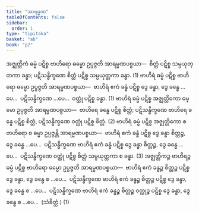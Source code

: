 ```yaml
---
title: "အာရမ္မဏ"
tableOfContents: false
sidebar:
  order: 1
type: "tipitaka"
basket: "ab"
book: "p2"
---
```



<DynamicBreadcrumb />

<Division number="321" book="p2" e="ch" v="38" p="177">

<Paragraph number="3106" book="p2">
အဇ္ဈတ္တိကံ ဓမ္မံ ပဋိစ္စ ဗာဟိရော ဓမ္မော ဥပ္ပဇ္ဇတိ အာရမ္မဏပစ္စယာ—  စိတ္တံ ပဋိစ္စ သမ္ပယုတ္တကာ ခန္ဓာ; ပဋိသန္ဓိက္ခဏေ စိတ္တံ ပဋိစ္စ သမ္ပယုတ္တကာ ခန္ဓာ. (1)
</Paragraph>

<Paragraph number="3107" book="p2">
ဗာဟိရံ ဓမ္မံ ပဋိစ္စ ဗာဟိရော ဓမ္မော ဥပ္ပဇ္ဇတိ အာရမ္မဏပစ္စယာ—  ဗာဟိရံ ဧကံ ခန္ဓံ ပဋိစ္စ ဒွေ ခန္ဓာ, ဒွေ ခန္ဓေ …ပေ…  ပဋိသန္ဓိက္ခဏေ …ပေ…  ဝတ္ထုံ ပဋိစ္စ ခန္ဓာ. (1)
</Paragraph>

<Paragraph number="3108" book="p2">
ဗာဟိရံ ဓမ္မံ ပဋိစ္စ အဇ္ဈတ္တိကော ဓမ္မော ဥပ္ပဇ္ဇတိ အာရမ္မဏပစ္စယာ—  ဗာဟိရေ ခန္ဓေ ပဋိစ္စ စိတ္တံ; ပဋိသန္ဓိက္ခဏေ ဗာဟိရေ ခန္ဓေ ပဋိစ္စ စိတ္တံ, ပဋိသန္ဓိက္ခဏေ ဝတ္ထုံ ပဋိစ္စ စိတ္တံ. (2)
</Paragraph>

<Paragraph number="3109" book="p2">
ဗာဟိရံ ဓမ္မံ ပဋိစ္စ အဇ္ဈတ္တိကော စ ဗာဟိရော စ ဓမ္မာ ဥပ္ပဇ္ဇန္တိ အာရမ္မဏပစ္စယာ—  ဗာဟိရံ ဧကံ ခန္ဓံ ပဋိစ္စ ဒွေ ခန္ဓာ စိတ္တဉ္စ, ဒွေ ခန္ဓေ …ပေ…  ပဋိသန္ဓိက္ခဏေ ဗာဟိရံ ဧကံ ခန္ဓံ ပဋိစ္စ ဒွေ ခန္ဓာ စိတ္တဉ္စ, ဒွေ ခန္ဓေ …ပေ…  ပဋိသန္ဓိက္ခဏေ ဝတ္ထုံ ပဋိစ္စ စိတ္တံ သမ္ပယုတ္တကာ စ ခန္ဓာ. (3)
</Paragraph>

<Paragraph number="3110" book="p2">
အဇ္ဈတ္တိကဉ္စ ဗာဟိရဉ္စ ဓမ္မံ ပဋိစ္စ ဗာဟိရော ဓမ္မော ဥပ္ပဇ္ဇတိ အာရမ္မဏပစ္စယာ—  ဗာဟိရံ ဧကံ ခန္ဓဉ္စ စိတ္တဉ္စ ပဋိစ္စ ဒွေ ခန္ဓာ, ဒွေ ခန္ဓေ စ …ပေ…  ပဋိသန္ဓိက္ခဏေ ဗာဟိရံ ဧကံ ခန္ဓဉ္စ စိတ္တဉ္စ ပဋိစ္စ ဒွေ ခန္ဓာ, ဒွေ ခန္ဓေ စ …ပေ…  ပဋိသန္ဓိက္ခဏေ ဗာဟိရံ ဧကံ ခန္ဓဉ္စ စိတ္တဉ္စ ဝတ္ထုဉ္စ ပဋိစ္စ ဒွေ ခန္ဓာ, ဒွေ ခန္ဓေ စ …ပေ…  (သံခိတ္တံ.) (1)
</Paragraph>
</Division>